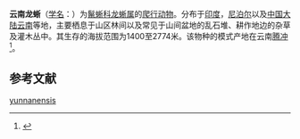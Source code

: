 {{Speciesbox
| image = Yunnan lizards.jpg
| genus = Diploderma
| species = yunnanense
| name = 云南龙蜥
| authority = (Anderson, 1879)
| range_map = Japalura variegata distribution.png
}}
'''云南龙蜥'''（[[学名|学名]]：{{lang|la|''Diploderma yunnanense''}}）为[[鬣蜥科|鬣蜥科]][[龙蜥属|龙蜥属]]的[[爬行动物|爬行动物]]。分布于[[印度|印度]]，[[尼泊尔|尼泊尔]]以及[[中国大陆|中国大陆]][[云南|云南]]等地，主要栖息于山区林间以及常见于山间盆地的乱石堆、耕作地边的杂草及灌木丛中。其生存的海拔范围为1400至2774米。该物种的模式产地在云南[[腾冲|腾冲]]<ref name='id4405'>{{cite web| url =http://www.bioinfo.cn/db05/BjdwSpecies.php?action=view&id=4405| title =云南龙蜥| work =《中国动物物种编目数据库》| publisher =中国科学院微生物研究所| author =中国科学院动物研究所| accessdate =2009-04-11| deadurl =yes| archiveurl =https://web.archive.org/web/20160305062607/http://www.bioinfo.cn/db05/BjdwSpecies.php?action=view&id=4405| archivedate =2016-03-05}}</ref>。

== 参考文献 ==
{{reflist}}

{{Wikispecies|Japalura yunnanensis}}
{{Taxonbar|from=Q3162218}}

[[Category:攀蜥屬|yunnanensis]]


{{Lizard-stub}}
